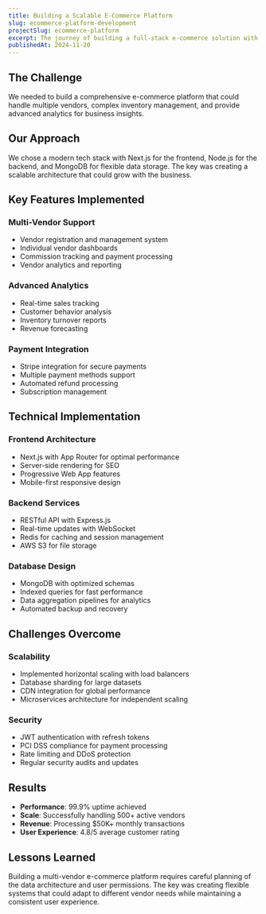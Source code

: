 ```yaml
---
title: Building a Scalable E-Commerce Platform
slug: ecommerce-platform-development
projectSlug: ecommerce-platform
excerpt: The journey of building a full-stack e-commerce solution with advanced features and multi-vendor support
publishedAt: 2024-11-20
---
```


## The Challenge

We needed to build a comprehensive e-commerce platform that could handle multiple vendors, complex inventory management, and provide advanced analytics for business insights.

## Our Approach

We chose a modern tech stack with Next.js for the frontend, Node.js for the backend, and MongoDB for flexible data storage. The key was creating a scalable architecture that could grow with the business.

## Key Features Implemented

### Multi-Vendor Support
- Vendor registration and management system
- Individual vendor dashboards
- Commission tracking and payment processing
- Vendor analytics and reporting

### Advanced Analytics
- Real-time sales tracking
- Customer behavior analysis
- Inventory turnover reports
- Revenue forecasting

### Payment Integration
- Stripe integration for secure payments
- Multiple payment methods support
- Automated refund processing
- Subscription management

## Technical Implementation

### Frontend Architecture
- Next.js with App Router for optimal performance
- Server-side rendering for SEO
- Progressive Web App features
- Mobile-first responsive design

### Backend Services
- RESTful API with Express.js
- Real-time updates with WebSocket
- Redis for caching and session management
- AWS S3 for file storage

### Database Design
- MongoDB with optimized schemas
- Indexed queries for fast performance
- Data aggregation pipelines for analytics
- Automated backup and recovery

## Challenges Overcome

### Scalability
- Implemented horizontal scaling with load balancers
- Database sharding for large datasets
- CDN integration for global performance
- Microservices architecture for independent scaling

### Security
- JWT authentication with refresh tokens
- PCI DSS compliance for payment processing
- Rate limiting and DDoS protection
- Regular security audits and updates

## Results

- **Performance**: 99.9% uptime achieved
- **Scale**: Successfully handling 500+ active vendors
- **Revenue**: Processing $50K+ monthly transactions
- **User Experience**: 4.8/5 average customer rating

## Lessons Learned

Building a multi-vendor e-commerce platform requires careful planning of the data architecture and user permissions. The key was creating flexible systems that could adapt to different vendor needs while maintaining a consistent user experience.

